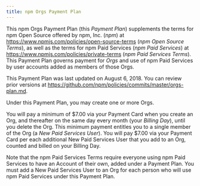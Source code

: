 ```yaml
---
title: npm Orgs Payment Plan
---
```


This npm Orgs Payment Plan (this _Payment Plan_) supplements
the terms for npm Open Source offered by npm, Inc. (_npm_) at
<https://www.npmjs.com/policies/open-source-terms> (_npm Open Source
Terms_), as well as the terms for npm Paid Services (_npm Paid Services_)
at <https://www.npmjs.com/policies/private-terms> (_npm
Paid Services Terms_). This Payment Plan governs payment for
_Orgs_ and use of npm Paid Services by user
accounts added as members of those Orgs.

This Payment Plan was last updated on
August 6, 2018.
You can review prior versions at
<https://github.com/npm/policies/commits/master/orgs-plan.md>.

Under this Payment Plan, you may create one or more Orgs.

You will pay a minimum of $7.00 via your Payment Card when you create
an Org, and thereafter on the same day every month (your
_Billing Day_), until you delete the Org. This minimum payment
entitles you to a single member of the Org (a _New Paid Services
User_). You will pay $7.00 via your Payment Card per each additional
New Paid Services User that you add to an Org, counted and
billed on your Billing Day.

Note that the npm Paid Services Terms require everyone using npm Paid
Services to have an Account of their own, added under a Payment Plan.
You must add a New Paid Services User to an Org for each
person who will use npm Paid Services under this Payment Plan.
